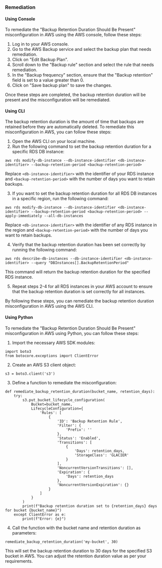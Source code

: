 ### Remediation

#### Using Console

To remediate the "Backup Retention Duration Should Be Present" misconfiguration in AWS using the AWS console, follow these steps:

1. Log in to your AWS console.
2. Go to the AWS Backup service and select the backup plan that needs remediation.
3. Click on "Edit Backup Plan".
4. Scroll down to the "Backup rule" section and select the rule that needs remediation.
5. In the "Backup frequency" section, ensure that the "Backup retention" field is set to a value greater than 0.
6. Click on "Save backup plan" to save the changes.

Once these steps are completed, the backup retention duration will be present and the misconfiguration will be remediated.

#### Using CLI

The backup retention duration is the amount of time that backups are retained before they are automatically deleted. To remediate this misconfiguration in AWS, you can follow these steps:

1. Open the AWS CLI on your local machine.
2. Run the following command to set the backup retention duration for a specific RDS DB instance:

```
aws rds modify-db-instance --db-instance-identifier <db-instance-identifier> --backup-retention-period <backup-retention-period>
```

Replace `<db-instance-identifier>` with the identifier of your RDS instance and `<backup-retention-period>` with the number of days you want to retain backups.

3. If you want to set the backup retention duration for all RDS DB instances in a specific region, run the following command:

```
aws rds modify-db-instance --db-instance-identifier <db-instance-identifier> --backup-retention-period <backup-retention-period> --apply-immediately --all-db-instances
```

Replace `<db-instance-identifier>` with the identifier of any RDS instance in the region and `<backup-retention-period>` with the number of days you want to retain backups.

4. Verify that the backup retention duration has been set correctly by running the following command:

```
aws rds describe-db-instances --db-instance-identifier <db-instance-identifier> --query "DBInstances[].BackupRetentionPeriod"
```

This command will return the backup retention duration for the specified RDS instance.

5. Repeat steps 2-4 for all RDS instances in your AWS account to ensure that the backup retention duration is set correctly for all instances.

By following these steps, you can remediate the backup retention duration misconfiguration in AWS using the AWS CLI.

#### Using Python

To remediate the "Backup Retention Duration Should Be Present" misconfiguration in AWS using Python, you can follow these steps:

1. Import the necessary AWS SDK modules:

```
import boto3
from botocore.exceptions import ClientError
```

2. Create an AWS S3 client object:

```
s3 = boto3.client('s3')
```

3. Define a function to remediate the misconfiguration:

```
def remediate_backup_retention_duration(bucket_name, retention_days):
    try:
        s3.put_bucket_lifecycle_configuration(
            Bucket=bucket_name,
            LifecycleConfiguration={
                'Rules': [
                    {
                        'ID': 'Backup Retention Rule',
                        'Filter': {
                            'Prefix': ''
                        },
                        'Status': 'Enabled',
                        'Transitions': [
                            {
                                'Days': retention_days,
                                'StorageClass': 'GLACIER'
                            }
                        ],
                        'NoncurrentVersionTransitions': [],
                        'Expiration': {
                            'Days': retention_days
                        },
                        'NoncurrentVersionExpiration': {}
                    }
                ]
            }
        )
        print(f"Backup retention duration set to {retention_days} days for bucket {bucket_name}")
    except ClientError as e:
        print(f"Error: {e}")
```

4. Call the function with the bucket name and retention duration as parameters:

```
remediate_backup_retention_duration('my-bucket', 30)
```

This will set the backup retention duration to 30 days for the specified S3 bucket in AWS. You can adjust the retention duration value as per your requirements.

